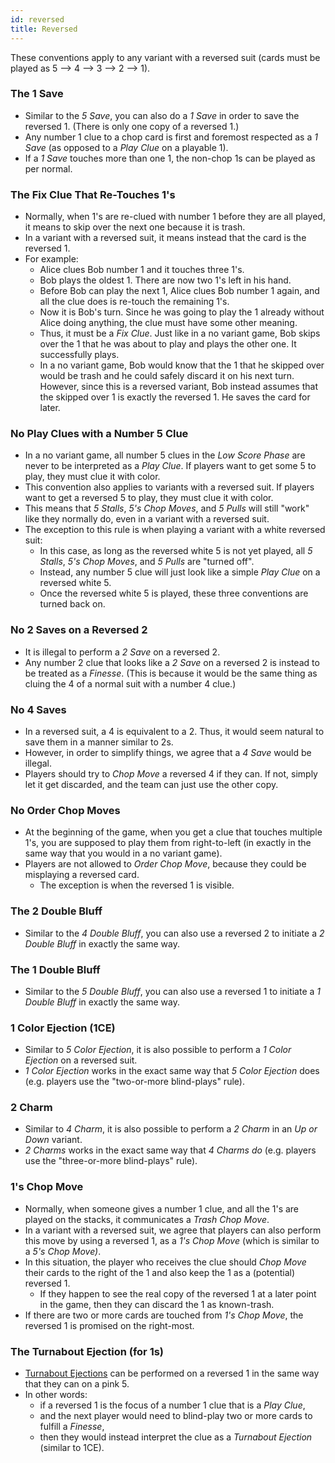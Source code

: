 ```yaml
---
id: reversed
title: Reversed
---
```


These conventions apply to any variant with a reversed suit (cards must be played as 5 --> 4 --> 3 --> 2 --> 1).

### The 1 Save

- Similar to the _5 Save_, you can also do a _1 Save_ in order to save the reversed 1. (There is only one copy of a reversed 1.)
- Any number 1 clue to a chop card is first and foremost respected as a _1 Save_ (as opposed to a _Play Clue_ on a playable 1).
- If a _1 Save_ touches more than one 1, the non-chop 1s can be played as per normal.

### The Fix Clue That Re-Touches 1's

- Normally, when 1's are re-clued with number 1 before they are all played, it means to skip over the next one because it is trash.
- In a variant with a reversed suit, it means instead that the card is the reversed 1.
- For example:
  - Alice clues Bob number 1 and it touches three 1's.
  - Bob plays the oldest 1. There are now two 1's left in his hand.
  - Before Bob can play the next 1, Alice clues Bob number 1 again, and all the clue does is re-touch the remaining 1's.
  - Now it is Bob's turn. Since he was going to play the 1 already without Alice doing anything, the clue must have some other meaning.
  - Thus, it must be a _Fix Clue_. Just like in a no variant game, Bob skips over the 1 that he was about to play and plays the other one. It successfully plays.
  - In a no variant game, Bob would know that the 1 that he skipped over would be trash and he could safely discard it on his next turn. However, since this is a reversed variant, Bob instead assumes that the skipped over 1 is exactly the reversed 1. He saves the card for later.

### No Play Clues with a Number 5 Clue

- In a no variant game, all number 5 clues in the _Low Score Phase_ are never to be interpreted as a _Play Clue_. If players want to get some 5 to play, they must clue it with color.
- This convention also applies to variants with a reversed suit. If players want to get a reversed 5 to play, they must clue it with color.
- This means that _5 Stalls_, _5's Chop Moves_, and _5 Pulls_ will still "work" like they normally do, even in a variant with a reversed suit.
- The exception to this rule is when playing a variant with a white reversed suit:
  - In this case, as long as the reversed white 5 is not yet played, all _5 Stalls_, _5's Chop Moves_, and _5 Pulls_ are "turned off".
  - Instead, any number 5 clue will just look like a simple _Play Clue_ on a reversed white 5.
  - Once the reversed white 5 is played, these three conventions are turned back on.

### No 2 Saves on a Reversed 2

- It is illegal to perform a _2 Save_ on a reversed 2.
- Any number 2 clue that looks like a _2 Save_ on a reversed 2 is instead to be treated as a _Finesse_. (This is because it would be the same thing as cluing the 4 of a normal suit with a number 4 clue.)

### No 4 Saves

- In a reversed suit, a 4 is equivalent to a 2. Thus, it would seem natural to save them in a manner similar to 2s.
- However, in order to simplify things, we agree that a _4 Save_ would be illegal.
- Players should try to _Chop Move_ a reversed 4 if they can. If not, simply let it get discarded, and the team can just use the other copy.

### No Order Chop Moves

- At the beginning of the game, when you get a clue that touches multiple 1's, you are supposed to play them from right-to-left (in exactly in the same way that you would in a no variant game).
- Players are not allowed to _Order Chop Move_, because they could be misplaying a reversed card.
  - The exception is when the reversed 1 is visible.

### The 2 Double Bluff

- Similar to the _4 Double Bluff_, you can also use a reversed 2 to initiate a _2 Double Bluff_ in exactly the same way.

### The 1 Double Bluff

- Similar to the _5 Double Bluff_, you can also use a reversed 1 to initiate a _1 Double Bluff_ in exactly the same way.

### 1 Color Ejection (1CE)

- Similar to _5 Color Ejection_, it is also possible to perform a _1 Color Ejection_ on a reversed suit.
- _1 Color Ejection_ works in the exact same way that _5 Color Ejection_ does (e.g. players use the "two-or-more blind-plays" rule).

### 2 Charm

- Similar to _4 Charm_, it is also possible to perform a _2 Charm_ in an _Up or Down_ variant.
- _2 Charms_ works in the exact same way that _4 Charms do_ (e.g. players use the "three-or-more blind-plays" rule).

### 1's Chop Move

- Normally, when someone gives a number 1 clue, and all the 1's are played on the stacks, it communicates a _Trash Chop Move_.
- In a variant with a reversed suit, we agree that players can also perform this move by using a reversed 1, as a _1's Chop Move_ (which is similar to a _5's Chop Move)_.
- In this situation, the player who receives the clue should _Chop Move_ their cards to the right of the 1 and also keep the 1 as a (potential) reversed 1.
  - If they happen to see the real copy of the reversed 1 at a later point in the game, then they can discard the 1 as known-trash.
- If there are two or more cards are touched from _1's Chop Move_, the reversed 1 is promised on the right-most.

### The Turnabout Ejection (for 1s)

- [Turnabout Ejections](pink.mdx#the-turnabout-ejection) can be performed on a reversed 1 in the same way that they can on a pink 5.
- In other words:
  - if a reversed 1 is the focus of a number 1 clue that is a _Play Clue_,
  - and the next player would need to blind-play two or more cards to fulfill a _Finesse_,
  - then they would instead interpret the clue as a _Turnabout Ejection_ (similar to 1CE).

